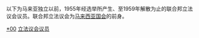 以下为马来亚独立以前，1955年经选举所产生、至1959年解散为止的联合邦立法议会议员。联合邦立法议会为[[马来西亚国会|马来西亚国会]]的前身。

[[Category:马来西亚国会议员|*00]]
[[Category:马来亚联合邦|立法议会议员]]